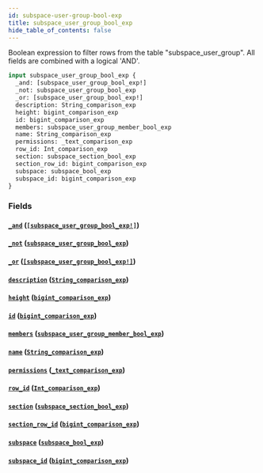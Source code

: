```yaml
---
id: subspace-user-group-bool-exp
title: subspace_user_group_bool_exp
hide_table_of_contents: false
---
```


Boolean expression to filter rows from the table "subspace_user_group". All fields are combined with a logical 'AND'.

```graphql
input subspace_user_group_bool_exp {
  _and: [subspace_user_group_bool_exp!]
  _not: subspace_user_group_bool_exp
  _or: [subspace_user_group_bool_exp!]
  description: String_comparison_exp
  height: bigint_comparison_exp
  id: bigint_comparison_exp
  members: subspace_user_group_member_bool_exp
  name: String_comparison_exp
  permissions: _text_comparison_exp
  row_id: Int_comparison_exp
  section: subspace_section_bool_exp
  section_row_id: bigint_comparison_exp
  subspace: subspace_bool_exp
  subspace_id: bigint_comparison_exp
}
```

### Fields

#### [`_and`](#) ([`[subspace_user_group_bool_exp!]`](../inputs/subspace-user-group-bool-exp))

#### [`_not`](#) ([`subspace_user_group_bool_exp`](../inputs/subspace-user-group-bool-exp))

#### [`_or`](#) ([`[subspace_user_group_bool_exp!]`](../inputs/subspace-user-group-bool-exp))

#### [`description`](#) ([`String_comparison_exp`](../inputs/string-comparison-exp))

#### [`height`](#) ([`bigint_comparison_exp`](../inputs/bigint-comparison-exp))

#### [`id`](#) ([`bigint_comparison_exp`](../inputs/bigint-comparison-exp))

#### [`members`](#) ([`subspace_user_group_member_bool_exp`](../inputs/subspace-user-group-member-bool-exp))

#### [`name`](#) ([`String_comparison_exp`](../inputs/string-comparison-exp))

#### [`permissions`](#) ([`_text_comparison_exp`](../inputs/text-comparison-exp))

#### [`row_id`](#) ([`Int_comparison_exp`](../inputs/int-comparison-exp))

#### [`section`](#) ([`subspace_section_bool_exp`](../inputs/subspace-section-bool-exp))

#### [`section_row_id`](#) ([`bigint_comparison_exp`](../inputs/bigint-comparison-exp))

#### [`subspace`](#) ([`subspace_bool_exp`](../inputs/subspace-bool-exp))

#### [`subspace_id`](#) ([`bigint_comparison_exp`](../inputs/bigint-comparison-exp))

